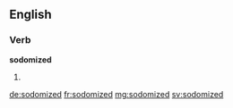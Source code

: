 ==English==

===Verb===
'''sodomized'''

# {{past of|sodomize}}

[[de:sodomized]]
[[fr:sodomized]]
[[mg:sodomized]]
[[sv:sodomized]]